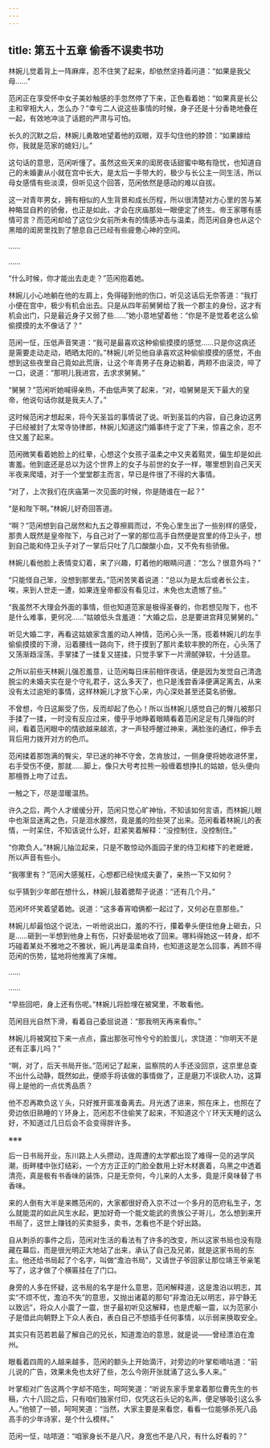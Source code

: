```yaml
---
---
---
```

title: 第五十五章 偷香不误卖书功
---




林婉儿觉着背上一阵麻痒，忍不住笑了起来，却依然坚持着问道：“如果是我父母……”

范闲正在享受怀中女子美妙触感的手忽然停了下来，正色看着她：“如果真是长公主和宰相大人，怎么办？”幸亏二人说这些事情的时候，身子还是十分香艳地叠在一起，有效地冲淡了话题的严肃与可怕。

长久的沉默之后，林婉儿勇敢地望着他的双眼，双手勾住他的脖颈：“如果嫁给你，我就是范家的媳妇儿。”

这句话的意思，范闲听懂了。虽然这些天来的闺房夜话甜蜜中略有隐忧，也知道自己的未婚妻从小就在宫中长大，是太后一手带大的，极少与长公主一同生活，所以母女感情有些淡漠，但听见这个回答，范闲依然是感动的难以自拔。

这一对青年男女，拥有相似的人生背景和成长历程，所以很清楚对方心里的苦与某种略显自矜的骄傲，也正是如此，才会在庆庙那处一眼便定了终生。帝王家哪有感情可言？而范闲却给了这位少女前所未有的情感冲击与温柔，而范闲自身也从这个黑暗的闺房里找到了憩息自己已经有些疲惫心神的空间。

……

……

“什么时候，你才能出去走走？”范闲抱着她。

林婉儿小心地躺在他的左肩上，免得碰到他的伤口，听见这话后无奈答道：“我打小便在宫中，极少有机会出去。只是从四年前舅舅给了我一个郡主的身份，这才有机会出门，只是最近身子又弱了些……”她小意地望着他：“你是不是觉着老这么偷偷摸摸的太不像话了？”

范闲一怔，压低声音笑道：“我可是最喜欢这种偷偷摸摸的感觉……只是你这病还是需要走动走动，晒晒太阳的。”林婉儿听见他自承喜欢这种偷偷摸摸的感觉，不由想到这些夜里自己竟如此荒唐，让这个年青男子在身边躺着，两颊不由滚烫，啐了一口，说道：“那明儿我进宫，去求求舅舅。”

“舅舅？”范闲听她喊得亲热，不由低声笑了起来，“对，咱舅舅是天下最大的皇帝，他说句话你就是我夫人了。”

这时候范闲才想起来，将今天圣旨的事情说了说。听到圣旨的内容，自己身边这男子已经被封了太常寺协律郎，林婉儿知道这门婚事终于定了下来，惊喜之余，忍不住又羞了起来。

范闲微笑看着她脸上的红晕，心想这个女孩子温柔之中又夹着黠灵，偏生却是如此害羞。他到底还是总以为这个世界上的女子与前世的女子一样，哪里想到自己天天半夜来爬墙，对于一个堂堂郡主而言，早已是件很了不得的大事情。

“对了，上次我们在庆庙第一次见面的时候，你是随谁在一起？”

“是和陛下啊。”林婉儿好奇回答道。

“啊？”范闲想到自己居然和九五之尊擦肩而过，不免心里生出了一些别样的感受，那贵人既然是皇帝陛下，与自己对了一掌的那位高手自然便是宫里的侍卫头子，想到自己能和侍卫头子对了一掌后只吐了几口酸酸小血，又不免有些骄傲。

林婉儿看他脸上表情变幻着，来了兴趣，盯着他的眼睛问道：“怎么？很意外吗？”

“只能怪自己笨，没想到那里去。”范闲苦笑着说道：“总以为是太后或者长公主，唉，来到人世走一遭，如果连皇帝都没有看见过，未免也太遗憾了些。”

“我虽然不大理会外面的事情，但也知道范家是极得圣眷的，你若想见陛下，也不是什么难事，更何况……”姑娘低头含羞道：“大婚之后，总是要进宫拜见舅舅的。”

听见大婚二字，再看这姑娘家含羞的动人神情，范闲心头一荡，揽着林婉儿的左手偷偷摸摸的下滑，沿着腰线一路向下，终于摸到了那片柔软丰腴的所在，心头荡了又荡渐趋淫荡，手掌揉了一揉复又搓揉，只觉手掌下一片滑腻弹软，十分适意。

之所以前些天林婉儿强忍羞意，让范闲每日床前相伴夜话，便是因为发觉自己清逸脱尘的未婚夫实在是个守礼君子，这么多天了，也只是浅尝香泽便满足离去，从来没有太过逾矩的事情，这样林婉儿才放下心来，内心深处甚至还莫名骄傲。

不曾想，今日这厮受了伤，反而却起了色心！所以当林婉儿感觉自己的臀儿被那只手揉了一揉，一时没有反应过来，傻乎乎地睁着眼睛看着范闲足足有几弹指的时间，看着范闲眼中的情欲越来越浓，才一声轻呼醒过神来，满脸涨的通红，伸手去背后用力拨开对方的色爪。

范闲揉着那饱满的臀尖，早已迷的神不守舍，怎肯放过，一侧身便将她收进怀里，右手受伤不便，那就……脚上，像只大号考拉熊一般缠着想挣扎的姑娘，低头便向那檀唇上吻了过去。

一触之下，尽是湿暖温热。

许久之后，两个人才缓缓分开，范闲只觉心旷神怡，不知该如何言语，而林婉儿眼中也渐显迷离之色，只是泪水朦然，竟是羞的险些哭了出来。范闲看着林婉儿的表情，一时呆住，不知该说什么好，赶紧笑着解释：“没控制住，没控制住。”

“你欺负人。”林婉儿抽泣起来，只是不敢惊动外面园子里的侍卫和楼下的老嬷嬷，所以声音有些小。

“我哪里有？”范闲大感冤枉，心想都已经快成夫妻了，亲热一下又如何？

似乎猜到少年郎在想什么，林婉儿鼓着腮帮子说道：“还有几个月。”

范闲坏坏笑着望着她。说道：“这多春宵咱俩都一起过了，又何必在意那些。”

林婉儿却最怕这个说法，一听他说出口，羞的不行，攥着拳头便往他身上砸去，只是……砸到一半想到他身上有伤，只好委屈地收了回来。哪料得她这一转身，却不巧碰着某处不雅地之不雅状，婉儿再是温柔自持，也知道这是怎么回事，再顾不得范闲的伤势，猛地将他推离了床帷。

……

……

“早些回吧，身上还有伤呢。”林婉儿将脸埋在被窝里，不敢看他。

范闲目光自然下滑，看着自己委屈说道：“那我明天再来看你。”

林婉儿将被窝拉下来一点点，露出那张可怜兮兮的脸蛋儿，求饶道：“你明天不是还有正事儿吗？”

“啊，对了，后天书局开张。”范闲记了起来，监察院的人手还没回京，这京里总查不出什么动静，既然如此，便顺手将该做的事情做了，正是磨刀不误砍人功，这算得上是他的一点优秀品质？

他不忍再欺负这丫头，只好推开窗准备离去。月光透了进来，照在床上，也照在了旁边依旧熟睡的丫环身上，范闲忍不住偷笑了起来，不知道这个丫环天天睡的这么好，不知道过几日后会不会变得胖许多。

※※※

后一日书局开业，东川路上人头攒动，连周遭的太学都出现了难得一见的逃学风潮，街畔楼中张灯结彩，一个方方正正的门脸全数用上好木材裹着，乌黑之中透着清亮，真是极有书香味的装饰，只是无奈何，今儿来的人太多，竟是汗臭味替了书香味。

来的人倒有大半是来瞧范闲的，大家都很好奇入京不过一个多月的范府私生子，怎么就能混的如此风生水起，更加好奇一个能文能武的贵族公子哥儿，怎么想到来开书局了，这世上赚钱的买卖挺多，卖书，怎看也不是个好出路。

自从刺杀的事件之后，范闲对生活的看法有了许多的改变，所以这家书局也没有隐藏在幕后，而是很光明正大地站了出来，承认了自己及兄弟，就是这家书局的东主。他还给书局起了个名字，叫做“澹泊书局”，又请世子爷回家让那位靖王爷亲笔写了，这才做了个横匾挂在了门口。

身旁的人多在怀疑，这书局的名字是什么意思，范闲解释道，这是澹泊以明志，其实“不烦不忧，澹泊不失”的意思，又抛出诸葛的那句“非澹泊无以明志，非宁静无以致远”，将众人小震了一震，世子最初听见这解释，也是虎躯一震，以为范家小子是借此向朝野上下众人表白，表白自己不想插手任何事情，以示弱来换取安全。

其实只有范若若最了解自己的兄长，知道澹泊的意思，就是说——曾经漂泊在澹州。

眼看着四周的人越来越多，范闲的额头上开始滴汗，对旁边的叶掌柜嘀咕道：“前儿说的广告，效果未免也太好了些，怎么今刚开张就涌了这么多人来。”

叶掌柜对广告这两个字却不陌生，呵呵笑道：“听说东家手里拿着那位曹先生的书稿，六十八回之后，只有咱们独家付印，仅凭这石头记的名声，便足够吸引这么多人。”他顿了一顿，呵呵笑道：“当然，大家主要是来看您，看看一位能够杀死八品高手的少年诗家，是个什么模样。”

范闲一怔，咕哝道：“咱家身长不是八尺，身宽也不是八尺，有什么好看的？”